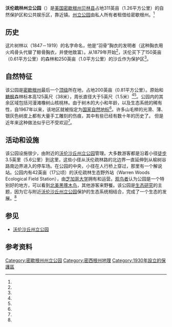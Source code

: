 {{short description|Park in Michigan, USA}}
{{Infobox protected area 
| name = 沃伦疏林州立公园<br>Warren Woods State Park
| iucn_category = III
| iucn_ref = <ref name="IUCN1">{{cite web |title=Warren Woods State Park |url=https://www.protectedplanet.net/warren-woods-national-natural-landmark |publisher=IUCN |accessdate=2020-07-19 |archive-date=2018-06-22 |archive-url=https://web.archive.org/web/20180622060055/https://www.protectedplanet.net/warren-woods-national-natural-landmark |dead-url=no }}</ref>
| photo = Galien River downstream from Warren Woods trail bridge 2011-08-07.JPG
| photo_caption = 
| photo_width = 280
| map = USA Michigan
| map_caption = 在密歇根州的位置
| map_width = 280
| relief = 1
| location = [[美国|美国]][[密歇根州|密歇根州]][[贝林县_(密歇根州)|贝林县]]{{le|奇卡明镇 (密歇根州)|Chikaming Township, Michigan|奇卡明镇}}
| nearest_city = {{le|三橡树 (密歇根州)|Three Oaks, Michigan|三橡树}}
| coordinates = {{coords|41|49|55|N|86|37|30|W|region:US-MI|display=inline, title}}
| coords_ref = 
| elevation = {{convert|597|ft}} <ref name=gnis>{{cite gnis|1615792|Warren Woods State Park}}</ref>
| designation = {{le|密歇根州立公园列表|List of Michigan state parks|密歇根州立公园}}
| area_acre = 311
| established = 1930年<ref name=mdnr3/>
| visitation_num = 
| visitation_year = 
| administrator = {{le|密歇根州自然资源部|Michigan Department of Natural Resources}}
| website = [http://www.michigandnr.com/parksandtrails/details.aspx?id=505&type=SPRK Warren Woods State Park]
| embedded1 = {{designation list | embed = yes
  | designation1 = NNL
  | designation1_date = 1967年
  }}
}}
'''沃伦疏林州立公园'''（{{lang-en|Warren Woods State Park}}）是[[美国|美国]][[密歇根州|密歇根州]][[贝林县_(密歇根州)|贝林县]]占地311英亩（1.26平方公里）的自然保护区和公共娱乐区，靠近{{le|三橡树 (密歇根州)|Three Oaks, Michigan|三橡树}}镇。[[州立公园|州立公园]]由私人所有者租借给密歇根州。<ref name=mdnr/>

==历史==
这片树林以{{le|爱德华·柯克·沃伦|Edward Kirk Warren}}（1847－1919）的名字命名，他是“羽骨”胸衣的发明者（这种胸衣用火鸡骨头代替了鲸骨胸衣，并使他致富）。从1879年开始<ref name=plan/>，沃伦买下了150英亩（0.61平方公里）的森林和250英亩（1.0平方公里）的沙丘作为保护区<ref name="aside"/>。

==自然特征==
该公园是[[密歇根州|密歇根州]]最后一个[[顶极群落|顶级]]{{le|山毛榉枫森林|Beech–maple forest}}所在地，占地200英亩（0.81平方公里）。原始{{le|北美水青冈|Fagus grandifolia}}和[[糖枫|糖枫]]森林标本高125英尺（38米），周长直径大于5英尺（1.5米）<ref name=studyarea/><ref name=greenberg/>。公园内的其余区域包括河漫滩橡树山核桃林。由于树木的大小和年龄，以及生态系统的稀有性，自1967年以来，该地区就被指定为[[美国国家自然地标|国家自然地标]]<ref name=nnl/>。许多山毛榉的光滑、薄、银灰色树皮上都有大量手工雕刻的伤痕，其中有些已经有数十年的历史了。 但是近年来这种做法似乎已不受欢迎<ref name=plan/>。

==活动和设施==
该公园设施很少，由附近的[[沃伦沙丘州立公园|沃伦沙丘州立公园]]管理。大多数游客都是沿着小径[[徒步|徒步]]3.5英里（5.6公里）到这里，这些小径从沃伦疏林路的北边界一直延伸到从榆树谷路南边界进入的停车场。在公园的中央，小径在人行桥上穿过{{le|加林河|Galien River}}，那里有一个解说站。公园内有42英亩（17公顷）的沃伦疏林生态野外站（Warren Woods Ecological Field Station），由[[芝加哥大学|芝加哥大学]]拥有和运营。[[观鸟|观鸟者]]认为公园是一个特别好的地方，可以看到[[北美黑啄木鸟|北美黑啄木鸟]]，其他游客来野餐。该公园是[[生态学|生态研究]]的主题，因为它与附近[[沃伦沙丘州立公园|沃伦沙丘州立公园]]保护的生态系统相结合，完成了一个生态{{le|系列群落|Seral community}}的发展。<ref name=UofC/>

==参见==
*[[沃伦沙丘州立公园|沃伦沙丘州立公园]]

==参考资料==
{{reflist|refs=
<ref name=mdnr>{{cite web |url=http://www.michigandnr.com/parksandtrails/Details.aspx?id=505&type=SPRK |title=Warren Woods State Park |publisher=Michigan Department of Natural Resources |language=en |accessdate=2020-07-19 |archive-date=2019-10-01 |archive-url=https://web.archive.org/web/20191001172751/http://www.michigandnr.com/ParksandTrails/Details.aspx?id=505&type=SPRK |dead-url=no }}</ref>

<ref name=mdnr3>{{cite web |url=https://www.michigan.gov/documents/dnr/DatesEstablished_650313_7.pdf |title=When were Michigan state parks and recreation areas established? |publisher=Michigan Department of Natural Resources |language=en |accessdate=2020-07-19 |archive-date=2019-04-19 |archive-url=https://web.archive.org/web/20190419131756/https://www.michigan.gov/documents/dnr/DatesEstablished_650313_7.pdf |dead-url=no }}</ref>

<ref name=plan>{{cite web |url=https://www.michigan.gov/documents/dnr/warren_woods_gmp_complete_322106_7.pdf |title=Warren Woods State Park - General Management Plan |language=en |publisher=Michigan DNR |date=2010-03 |pages=27, 39 |accessdate=2020-07-19 |archive-date=2017-03-03 |archive-url=https://web.archive.org/web/20170303022700/http://www.michigan.gov/documents/dnr/warren_woods_gmp_complete_322106_7.pdf |dead-url=no }}</ref>

<ref name="aside">{{cite book |title=A Natural History of the Chicago Region |author=Joel Greenberg |page=110 |url=https://books.google.com/books?id=OXA1VVOSUg4C&printsec=frontcover&dq=A+Natural+History+of+the+Chicago+Region&hl=en&src=bmrr&ei=qendTdPdB5GCsQOx3fGiBw&sa=X&oi=book_result&ct=result&resnum=1&ved=0CDYQ6AEwAA#v=onepage&q=warren%20woods&f=false |language=en |accessdate=2020-07-19 |year=2004 |publisher=University of Chicago Press |isbn=978-0-226-30649-0 |archive-date=2014-07-16 |archive-url=https://web.archive.org/web/20140716032935/http://books.google.com/books?id=OXA1VVOSUg4C&printsec=frontcover&dq=A+Natural+History+of+the+Chicago+Region&hl=en&src=bmrr&ei=qendTdPdB5GCsQOx3fGiBw&sa=X&oi=book_result&ct=result&resnum=1&ved=0CDYQ6AEwAA#v=onepage&q=warren%20woods&f=false |dead-url=no }}</ref>

<ref name=studyarea>{{cite web |title=Warren Woods Nature Study Area |publisher=Michigan Department of Natural Resources |url=https://www.michigan.gov/dnr/0,4570,7-350-79133_79200_31427-54041--,00.html |language=en |accessdate=2020-07-19 |archive-date=2020-10-16 |archive-url=https://web.archive.org/web/20201016162953/https://www.michigan.gov/dnr/0,4570,7-350-79133_79200_31427-54041--,00.html |dead-url=no }}</ref>

<ref name=greenberg>{{cite book |title=A Naturalist's Tour of Southern Lake Michigan |author=Joel Greenberg |url=http://www.press.uchicago.edu/Misc/Chicago/306488.html#warren |language=en |accessdate=2020-07-19 |archive-date=2020-01-03 |archive-url=https://web.archive.org/web/20200103080651/https://www.press.uchicago.edu/Misc/Chicago/306488.html#warren |dead-url=no }}</ref>

<ref name=nnl>{{cite web |url=https://www.nps.gov/subjects/nnlandmarks/site.htm?Site=WAWO-MI |title=Warren Woods Natural Area |work=National Natural Landmarks Program |year=1967 |publisher=National Park Service |language=en |accessdate=2020-07-19 |archive-date=2020-09-20 |archive-url=https://web.archive.org/web/20200920185401/https://www.nps.gov/subjects/nnlandmarks/site.htm?Site=WAWO-MI |dead-url=no }}</ref>

<ref name=UofC>{{cite news |url=https://news.uchicago.edu/article/2014/08/01/university-chicago-opens-groundbreaking-sustainable-field-station |title=University of Chicago opens groundbreaking sustainable field station |work=uchicago news |author=Kevin Jiang |language=en |date=2014-08-01 |publisher=University of Chicago Office of Communications |accessdate=2020-07-19 |archive-date=2016-03-14 |archive-url=https://web.archive.org/web/20160314221523/http://news.uchicago.edu/article/2014/08/01/university-chicago-opens-groundbreaking-sustainable-field-station |dead-url=no }}</ref> 
}}

[[Category:密歇根州州立公园|Category:密歇根州州立公园]]
[[Category:密西根州地理|Category:密西根州地理]]
[[Category:1930年設立的保護區|Category:1930年設立的保護區]]